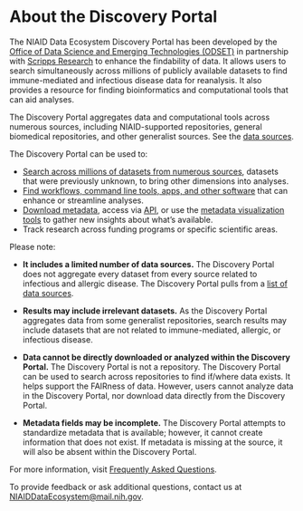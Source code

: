# About the Discovery Portal


The NIAID Data Ecosystem Discovery Portal has been developed by the [Office of Data Science and Emerging Technologies (ODSET)](https://www.niaid.nih.gov/research/office-data-science-and-emerging-technologies) in partnership with [Scripps Research](https://www.scripps.edu/) to enhance the findability of data. It allows users to search simultaneously across millions of publicly available datasets to find immune-mediated and infectious disease data for reanalysis. It also provides a resource for finding bioinformatics and computational tools that can aid analyses.

The Discovery Portal aggregates data and computational tools across numerous sources, including NIAID-supported repositories, general biomedical repositories, and other generalist sources. See the [data sources](https://data-staging.niaid.nih.gov/portal/sources/).

The Discovery Portal can be used to:
- [Search across millions of datasets from numerous sources](https://data-staging.niaid.nih.gov/portal/search/?q=&from=1&filters=%28%40type%3A%28%22Dataset%22%29%29), datasets that were previously unknown, to bring other dimensions into analyses.
- [Find workflows, command line tools, apps, and other software](https://data-staging.niaid.nih.gov/portal/search/?q=&from=1&filters=%28%40type%3A%28%22ComputationalTool%22%29%29) that can enhance or streamline analyses.
- [Download metadata](https://data-staging.niaid.nih.gov/portal/search/), access via [API](https://api.data.niaid.nih.gov/), or use the [metadata visualization tools](https://data-staging.niaid.nih.gov/portal/summary/?q=&from=1&filters=) to gather new insights about what’s available.
- Track research across funding programs or specific scientific areas.


Please note:
- **It includes a limited number of data sources.**
The Discovery Portal does not aggregate every dataset from every source related to infectious and allergic disease. The Discovery Portal pulls from a [list of data sources](https://data-staging.niaid.nih.gov/portal/sources/).

- **Results may include irrelevant datasets.**
As the Discovery Portal aggregates data from some generalist repositories, search results may include datasets that are not related to immune-mediated, allergic, or infectious disease.

- **Data cannot be directly downloaded or analyzed within the Discovery Portal.**
The Discovery Portal is not a repository. The Discovery Portal can be used to search across repositories to find if/where data exists. It helps support the FAIRness of data. However, users cannot analyze data in the Discovery Portal, nor download data directly from the Discovery Portal.

- **Metadata fields may be incomplete.**
The Discovery Portal attempts to standardize metadata that is available; however, it cannot create information that does not exist. If metadata is missing at the source, it will also be absent within the Discovery Portal.

For more information, visit [Frequently Asked Questions](https://data-staging.niaid.nih.gov/portal/faq/).

To provide feedback or ask additional questions, contact us at [NIAIDDataEcosystem@mail.nih.gov](mailto:NIAIDDataEcosystem@mail.nih.gov).
